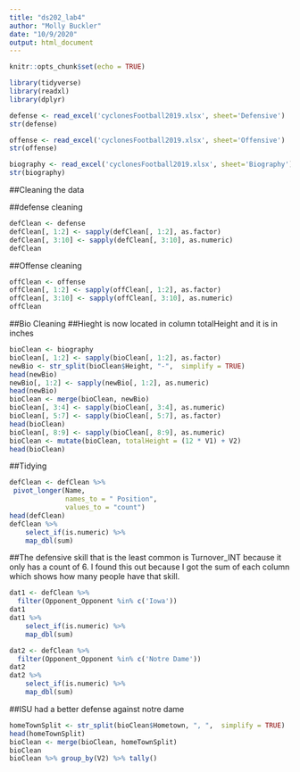 ```yaml
---
title: "ds202_lab4"
author: "Molly Buckler"
date: "10/9/2020"
output: html_document
---
```


```r
knitr::opts_chunk$set(echo = TRUE)
```

```r
library(tidyverse)
library(readxl)
library(dplyr)

defense <- read_excel('cyclonesFootball2019.xlsx', sheet='Defensive')
str(defense)

offense <- read_excel('cyclonesFootball2019.xlsx', sheet='Offensive')
str(offense)

biography <- read_excel('cyclonesFootball2019.xlsx', sheet='Biography')
str(biography)
```


##Cleaning the data


##defense cleaning

```r
defClean <- defense
defClean[, 1:2] <- sapply(defClean[, 1:2], as.factor)
defClean[, 3:10] <- sapply(defClean[, 3:10], as.numeric)
defClean
```

##Offense cleaning

```r
offClean <- offense 
offClean[, 1:2] <- sapply(offClean[, 1:2], as.factor)
offClean[, 3:10] <- sapply(offClean[, 3:10], as.numeric)
offClean
```

##Bio Cleaning
##Hieght is now located in column totalHeight and it is in inches

```r
bioClean <- biography 
bioClean[, 1:2] <- sapply(bioClean[, 1:2], as.factor)
newBio <- str_split(bioClean$Height, "-",  simplify = TRUE)
head(newBio)
newBio[, 1:2] <- sapply(newBio[, 1:2], as.numeric)
head(newBio)
bioClean <- merge(bioClean, newBio)
bioClean[, 3:4] <- sapply(bioClean[, 3:4], as.numeric)
bioClean[, 5:7] <- sapply(bioClean[, 5:7], as.factor)
head(bioClean)
bioClean[, 8:9] <- sapply(bioClean[, 8:9], as.numeric)
bioClean <- mutate(bioClean, totalHeight = (12 * V1) + V2)
head(bioClean)

```


##Tidying

```r
defClean <- defClean %>%
 pivot_longer(Name, 
              names_to = " Position", 
              values_to = "count")
head(defClean)
defClean %>%
    select_if(is.numeric) %>%
    map_dbl(sum)
```

##The defensive skill that is the least common is Turnover_INT because it only has a count of 6. I found this out because I got the sum of each column which shows how many people have that skill.

```r
dat1 <- defClean %>%
  filter(Opponent_Opponent %in% c('Iowa'))
dat1
dat1 %>%
    select_if(is.numeric) %>%
    map_dbl(sum)

dat2 <- defClean %>%
  filter(Opponent_Opponent %in% c('Notre Dame'))
dat2
dat2 %>%
    select_if(is.numeric) %>%
    map_dbl(sum)
```

##ISU had a better defense against notre dame

```r
homeTownSplit <- str_split(bioClean$Hometown, ", ",  simplify = TRUE)
head(homeTownSplit)
bioClean <- merge(bioClean, homeTownSplit)
bioClean
bioClean %>% group_by(V2) %>% tally()
```